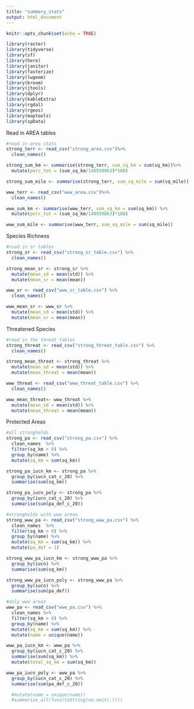 ```yaml
---
title: "summary_stats"
output: html_document
---
```


```r
knitr::opts_chunk$set(echo = TRUE)

library(raster)
library(tidyverse)
library(sf)
library(here)
library(janitor)
library(fasterize)
library(lwgeom)
library(broom)
library(jtools)
library(dplyr)
library(kableExtra)
library(rgdal)
library(rgeos)
library(maptools)
library(spData)

```

Read in AREA tables
```r

#read in area stats
strong_terr <- read_csv("strong_area.csv")%>%
  clean_names()

strong_sum_km <- summarise(strong_terr, sum_sq_km = sum(sq_km))%>% 
  mutate(perc_tot = (sum_sq_km/148939063)*100)

strong_sum_mile <- summarise(strong_terr, sum_sq_mile = sum(sq_mile))

www_terr <- read_csv("www_area.csv")%>%
  clean_names()

www_sum_km <- summarise(www_terr, sum_sq_km = sum(sq_km)) %>% 
  mutate(perc_tot = (sum_sq_km/148939063)*100)

www_sum_mile <- summarise(www_terr, sum_sq_mile = sum(sq_mile))


```

Species Richness
```r

#read in sr tables
strong_sr <- read_csv("strong_sr_table.csv") %>% 
  clean_names()

strong_mean_sr <- strong_sr %>% 
  mutate(mean_sd = mean(std)) %>% 
  mutate(mean_sr = mean(mean))

www_sr <- read_csv("www_sr_table.csv") %>% 
  clean_names()

www_mean_sr <- www_sr %>% 
  mutate(mean_sd = mean(std)) %>% 
  mutate(mean_sr = mean(mean))

```

Threatened Species
```r

#read in the threat tables
strong_threat <- read_csv("strong_threat_table.csv") %>% 
  clean_names()

strong_mean_threat <- strong_threat %>% 
  mutate(mean_sd = mean(std)) %>% 
  mutate(mean_threat = mean(mean))

www_threat <- read_csv("www_threat_table.csv") %>% 
  clean_names()

www_mean_threat<- www_threat %>% 
  mutate(mean_sd = mean(std)) %>% 
  mutate(mean_threat = mean(mean))

```

Protected Areas
```r

#all strongholds
strong_pa <- read_csv("strong_pa.csv") %>% 
  clean_names  %>% 
  filter(sq_km > 0) %>% 
  group_by(name) %>% 
  mutate(sq_km = sum(sq_km))

strong_pa_iucn_km <- strong_pa %>% 
  group_by(iucn_cat_c_20) %>% 
  summarise(sum(sq_km))

strong_pa_iucn_poly <- strong_pa %>% 
  group_by(iucn_cat_c_20) %>% 
  summarise(sum(pa_def_c_20))

#strongholds with www areas
strong_www_pa <- read_csv("strong_www_pa.csv") %>% 
  clean_names  %>% 
  filter(sq_km > 0) %>% 
  group_by(name) %>% 
  mutate(sq_km = sum(sq_km)) %>% 
  mutate(pa_def = 1)

strong_www_pa_iucn_km <- strong_www_pa %>% 
  group_by(iucn) %>% 
  summarise(sum(sq_km))

strong_www_pa_iucn_poly <- strong_www_pa %>% 
  group_by(iucn) %>% 
  summarise(sum(pa_def))

#only www areas
www_pa <- read_csv("www_pa.csv") %>% 
  clean_names %>% 
  filter(sq_km > 0) %>%
  group_by(name) %>% 
  mutate(sq_km = sum(sq_km)) %>% 
  mutate(name = unique(name))

www_pa_iucn_km <- www_pa %>% 
  group_by(iucn_cat_c_20) %>% 
  summarise(sum(sq_km)) %>% 
  mutate(total_sq_km = sum(sq_km))

www_pa_iucn_poly <- www_pa %>% 
  group_by(iucn_cat_c_20) %>% 
  summarise(sum(pa_def_c_20))

  #mutate(name = unique(name))
  #summarise_all(funs(toString(na.omit(.))))
  

```

